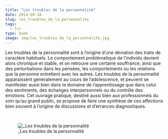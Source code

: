 ```yaml
---
title: "Les troubles de la personnalité"
date: 2014-09-18
slug: les_troubles_de_la_personnalite
tags:
  - tcc
type: book
image: img/les_troubles_de_la_personnalite.jpg
---
```


Les troubles de la personnalité sont à l'origine d'une déviation des traits de caractère habituels.
Le comportement problématique de l'individu devient alors chronique et stable, et on retrouve une certaine souffrance, ainsi que des perturbations dans les pensées, les comportements ou les relations que la personne entretient avec les autres.
Les troubles de la personnalité apparaissent généralement au cours de l'adolescence, et peuvent se manifester aussi bien dans le domaine de l'apprentissage que dans celui des sentiments, des échanges interpersonnels ou du contrôle des émotions.
Cet ouvrage pratique, destiné aussi bien aux professionnels du soin qu'au grand public, se propose de faire une synthèse de ces affections bien souvent à l'origine de discussions et d'errances diagnostiques.

<br>

![_Les troubles de la personnalité](img/les_troubles_de_la_personnalite.jpg)
